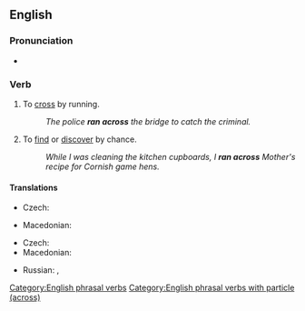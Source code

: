 ==English==

===Pronunciation===
* {{audio|en|En-au-run across.ogg|Audio (AU)}}

===Verb===
{{en-verb|run<,,ran,run> across}}

# To [[cross]] by running.
#: ''The police '''ran across''' the bridge to catch the criminal.''
# {{lb|en|idiomatic}} To [[find]] or [[discover]] by chance.
#: ''While I was cleaning the kitchen cupboards, I '''ran across''' Mother's recipe for Cornish game hens.''

====Translations====
{{trans-top|to cross by running}}
* Czech: {{t|cs|[[přeběhnout]] [[přes]]}}
{{trans-mid}}
* Macedonian: {{t|mk|претрчува}}
{{trans-bottom}}

{{trans-top|to find by chance}}
* Czech: {{t|cs|[[narazit]] [[na]]}}
* Macedonian: {{t|mk|налетува}}
{{trans-mid}}
* Russian: {{t+|ru|наткнуться}}, {{t+|ru|натыкаться}}
{{trans-bottom}}

[[Category:English phrasal verbs]]
[[Category:English phrasal verbs with particle (across)]]